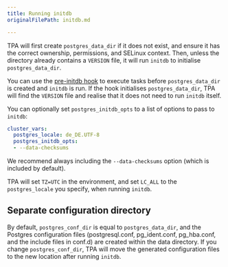 ```yaml
---
title: Running initdb
originalFilePath: initdb.md

---
```


TPA will first create `postgres_data_dir` if it does not exist, and
ensure it has the correct ownership, permissions, and SELinux context.
Then, unless the directory already contains a `VERSION` file, it will
run `initdb` to initialise `postgres_data_dir`.

You can use the
[pre-initdb hook](../tpaexec-hooks/#pre-initdb)
to execute tasks before `postgres_data_dir` is created and `initdb` is
run. If the hook initialises `postgres_data_dir`, TPA will find the
`VERSION` file and realise that it does not need to run `initdb` itself.

You can optionally set `postgres_initdb_opts` to a list of options to
pass to `initdb`:

```yaml
cluster_vars:
  postgres_locale: de_DE.UTF-8
  postgres_initdb_opts:
  - --data-checksums
```

We recommend always including the `--data-checksums` option (which is
included by default).

TPA will set `TZ=UTC` in the environment, and set `LC_ALL` to
the `postgres_locale` you specify, when running `initdb`.

## Separate configuration directory

By default, `postgres_conf_dir` is equal to `postgres_data_dir`, and the
Postgres configuration files (postgresql.conf, pg_ident.conf,
pg_hba.conf, and the include files in conf.d) are created within the
data directory. If you change `postgres_conf_dir`, TPA will move the
generated configuration files to the new location after running
`initdb`.
